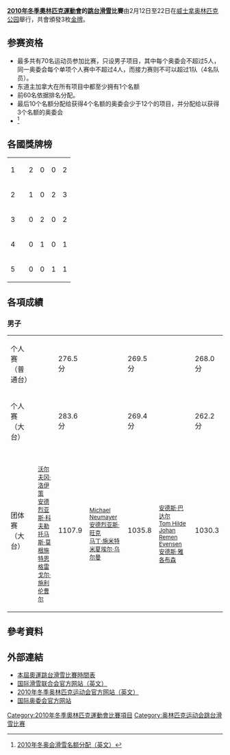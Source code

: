 {{onesource|time=2016-08-18T11:49:30+00:00}}
'''[[2010年冬季奧林匹克運動會|2010年冬季奧林匹克運動會]]的[[跳台滑雪|跳台滑雪]]比賽'''由2月12日至22日在[[威士拿奥林匹克公园|威士拿奥林匹克公园]]舉行，共會頒發3枚[[金牌|金牌]]。

== 参赛资格 ==
* 最多共有70名运动员参加比赛，只设男子项目，其中每个奥委会不超过5人，同一奥委会每个单项个人赛中不超过4人，而接力赛则不可以超过1队（4名队员）。
* 东道主加拿大在所有项目中都至少拥有1个名额
* 前60名依据排名分配。
* 最后10个名额分配给获得4个名额的奥委会少于12个的项目，并分配给以获得3个名额的奥委会
* <ref>[http://www.fis-ski.com/data/document/fis-qualification-system_vancouver-2010__ioc-noc_eng.pdf 2010年冬奥会滑雪名额分配（英文）]{{dead link|date=十一月 2017 |bot=InternetArchiveBot }}</ref>

== 各國獎牌榜 ==
{| {{RankedMedalTable|class=wikitable sortable}}
|-
| 1 ||align="left" | {{flagIOCteam|SUI|2010年冬季}} || 2 || 0 || 0 || 2
|-
| 2 ||align="left" | {{flagIOCteam|AUT|2010年冬季}} || 1 || 0 || 2 || 3
|-
| 3 ||align="left" | {{flagIOCteam|POL|2010年冬季}} || 0 || 2 || 0 || 2
|-
| 4 ||align="left" | {{flagIOCteam|GER|2010年冬季}} || 0 || 1 || 0 || 1
|-
| 5 ||align="left" | {{flagIOCteam|NOR|2010年冬季}} || 0 || 0 || 1 || 1
|}

== 各項成績 ==
=== 男子 ===
{| {{MedalistTable|type=項目|columns=2|labelwidth=180px|style=font-size:small;}}
|-
|个人赛（普通台）
| {{flagIOCathlete|[[西蒙·阿曼|西蒙·阿曼]]|SUI|2010年冬季}}||276.5分
| {{flagIOCathlete|[[亚当·马维什|亚当·马维什]]|POL|2010年冬季}}||269.5分
| {{flagIOCathlete|[[格雷戈尔·施利伦曹尔|格雷戈尔·施利伦曹尔]]|AUT|2010年冬季}}||268.0分
|-
|个人赛（大台）
| {{flagIOCathlete|[[西蒙·阿曼|西蒙·阿曼]]|SUI|2010年冬季}}||283.6分
| {{flagIOCathlete|[[亚当·马维什|亚当·马维什]]|POL|2010年冬季}}||269.4分
| {{flagIOCathlete|[[格雷戈尔·施利伦曹尔|格雷戈尔·施利伦曹尔]]|AUT|2010年冬季}}||262.2分
|-
|团体赛（大台）
|{{flagIOC|AUT|2010年冬季}} <small><br/>[[沃尔夫冈·洛伊策|沃尔夫冈·洛伊策]]<br/>[[安德烈亚斯·科夫勒|安德烈亚斯·科夫勒]]<br/>[[托马斯·莫根施特恩|托马斯·莫根施特恩]]<br/>[[格雷戈尔·施利伦曹尔|格雷戈尔·施利伦曹尔]]</small>||1107.9
|{{flagIOC|GER|2010年冬季}} <small><br/>[[Michael_Neumayer|Michael Neumayer]]<br/>[[安德烈亚斯·旺克|安德烈亚斯·旺克]]<br/>[[马丁·施米特|马丁·施米特]]<br/>[[米夏埃尔·乌尔曼|米夏埃尔·乌尔曼]]</small>||1035.8
|{{flagIOC|NOR|2010年冬季}} <small><br/>[[安德斯·巴达尔|安德斯·巴达尔]]<br/>[[Tom_Hilde|Tom Hilde]]<br/>[[Johan_Remen_Evensen|Johan Remen Evensen]]<br/>[[安德斯·雅各布森|安德斯·雅各布森]]</small>||1030.3
|}

== 參考資料 ==
{{Reflist}}

== 外部連結 ==
* [http://www.vancouver2010.com/en/competition-schedules-and-venues/competition-schedules/schedule-by-sport/-/42966/43600/kny8a1/index.html 本屆奧運跳台滑雪比賽時間表]{{Wayback|url=http://www.vancouver2010.com/en/competition-schedules-and-venues/competition-schedules/schedule-by-sport/-/42966/43600/kny8a1/index.html |date=20090225160502 }}
* [http://www.fis-ski.com 国际滑雪联合会官方网站（英文）]{{Wayback|url=http://www.fis-ski.com/ |date=20121031052637 }}
* [http://www.vancouver2010.com 2010年冬季奥林匹克运动会官方网站（英文）]{{Wayback|url=http://www.vancouver2010.com/ |date=20100228081422 }}
* [https://web.archive.org/web/20080703205123/http://olympics.org/ 国际奥委会官方网站]

{{奥林匹克运动会跳台滑雪比赛}}
{{2010年冬季奥林匹克运动会项目}}

[[Category:2010年冬季奧林匹克運動會比賽項目|Category:2010年冬季奧林匹克運動會比賽項目]]
[[Category:奥林匹克运动会跳台滑雪比赛|Category:奥林匹克运动会跳台滑雪比赛]]